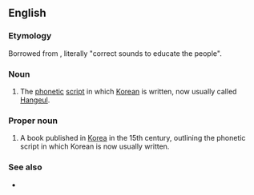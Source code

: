 ==English==

===Etymology===
Borrowed from {{bor|en|ko|-}} {{ko-l|^훈민 ^정음|訓民正音}}, literally "correct sounds to educate the people".

===Noun===
{{en-noun|-|head=Hunmin Jeongeum}}

# {{lb|en|archaic}} The [[phonetic]] [[script]] in which [[Korean]] is written, now usually called [[Hangeul]]. {{rfv-sense|en}}

===Proper noun===
{{en-proper noun}}

# A book published in [[Korea]] in the 15th century, outlining the phonetic script in which Korean is now usually written.

===See also===
* {{projectlink|wikipedia}}

{{C|en|Books}}